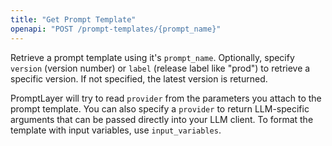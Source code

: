 ```yaml
---
title: "Get Prompt Template"
openapi: "POST /prompt-templates/{prompt_name}"
---
```


Retrieve a prompt template using it's `prompt_name`. Optionally, specify `version` (version number) or `label` (release label like "prod") to retrieve a specific version. If not specified, the latest version is returned.

PromptLayer will try to read `provider` from the parameters you attach to the prompt template. You can also specify a `provider` to return LLM-specific arguments that can be passed directly into your LLM client. To format the template with input variables, use `input_variables`.
